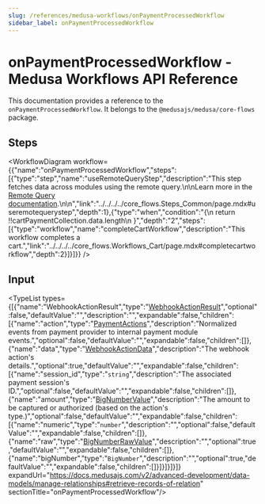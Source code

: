 ```yaml
---
slug: /references/medusa-workflows/onPaymentProcessedWorkflow
sidebar_label: onPaymentProcessedWorkflow
---
```



# onPaymentProcessedWorkflow - Medusa Workflows API Reference

This documentation provides a reference to the `onPaymentProcessedWorkflow`. It belongs to the `@medusajs/medusa/core-flows` package.

## Steps

<WorkflowDiagram workflow={{"name":"onPaymentProcessedWorkflow","steps":[{"type":"step","name":"useRemoteQueryStep","description":"This step fetches data across modules using the remote query.\n\nLearn more in the [Remote Query documentation](https://docs.medusajs.com/advanced-development/modules/remote-query).\n\n","link":"../../../../core_flows.Steps_Common/page.mdx#useremotequerystep","depth":1},{"type":"when","condition":"{\n      return !!cartPaymentCollection.data.length\n    }","depth":"2","steps":[{"type":"workflow","name":"completeCartWorkflow","description":"This workflow completes a cart.","link":"../../../../core_flows.Workflows_Cart/page.mdx#completecartworkflow","depth":2}]}]}} />

## Input

<TypeList types={[{"name":"WebhookActionResult","type":"[WebhookActionResult](../../../../../payment/interfaces/payment.WebhookActionResult/page.mdx)","optional":false,"defaultValue":"","description":"","expandable":false,"children":[{"name":"action","type":"[PaymentActions](../../../../../payment/types/payment.PaymentActions/page.mdx)","description":"Normalized events from payment provider to internal payment module events.","optional":false,"defaultValue":"","expandable":false,"children":[]},{"name":"data","type":"[WebhookActionData](../../../../../payment/interfaces/payment.WebhookActionData/page.mdx)","description":"The webhook action's details.","optional":true,"defaultValue":"","expandable":false,"children":[{"name":"session_id","type":"`string`","description":"The associated payment session's ID.","optional":false,"defaultValue":"","expandable":false,"children":[]},{"name":"amount","type":"[BigNumberValue](../../../../../payment/types/payment.BigNumberValue/page.mdx)","description":"The amount to be captured or authorized (based on the action's type.)","optional":false,"defaultValue":"","expandable":false,"children":[{"name":"numeric","type":"`number`","description":"","optional":false,"defaultValue":"","expandable":false,"children":[]},{"name":"raw","type":"[BigNumberRawValue](../../../../../payment/types/payment.BigNumberRawValue/page.mdx)","description":"","optional":true,"defaultValue":"","expandable":false,"children":[]},{"name":"bigNumber","type":"`BigNumber`","description":"","optional":true,"defaultValue":"","expandable":false,"children":[]}]}]}]}]} expandUrl="https://docs.medusajs.com/v2/advanced-development/data-models/manage-relationships#retrieve-records-of-relation" sectionTitle="onPaymentProcessedWorkflow"/>
